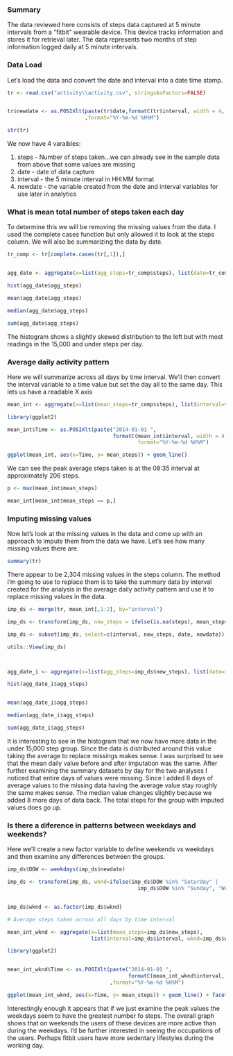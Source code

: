 
### Summary  

The data reviewed here consists of steps data captured at 5 minute intervals from a "fitbit" wearable device. This device tracks information and stores it for retrieval later. The data represents two months of step information logged daily at 5 minute intervals.  

### Data Load    

Let's load the data and convert the date and interval into a date time stamp.  

```r

tr <- read.csv("activity\\activity.csv", stringsAsFactors=FALSE)


tr$newdate <- as.POSIXlt(paste(tr$date,formatC(tr$interval, width = 4, format = 'd', flag=0))
                         ,format="%Y-%m-%d %H%M") 

str(tr)
```

We now have 4 varaibles:  

1. steps - Number of steps taken...we can already see in the sample data from above that some values are missing
2. date - date of data capture
3. interval - the 5 minute interval in HH:MM format
4. newdate - the variable created from the date and interval variables for use later in analytics  

### What is mean total number of steps taken each day 

To determine this we will be removing the missing values from the data. I used the complete cases function but only allowed it to look at the steps column. We will also be summarizing the data by date.  

```r
tr_comp <- tr[complete.cases(tr[,1]),]


agg_date <- aggregate(x=list(agg_steps=tr_comp$steps), list(date=tr_comp$date), FUN="sum")

hist(agg_date$agg_steps)

mean(agg_date$agg_steps)

median(agg_date$agg_steps)

sum(agg_date$agg_steps)
```

The histogram shows a slightly skewed distribution to the left but with most readings in the 15,000 and under steps per day.  

### Average daily activity pattern  

Here we will summarize across all days by time interval. We'll then convert the interval variable to a time value but set the day all to the same day. This lets us have a readable X axis

```r
mean_int <- aggregate(x=list(mean_steps=tr_comp$steps), list(interval=tr_comp$interval), FUN="mean") 

library(ggplot2)

mean_int$Time <- as.POSIXlt(paste("2014-01-01 ",
                                  formatC(mean_int$interval, width = 4, format = 'd', flag=0)),
                                          format="%Y-%m-%d %H%M")

ggplot(mean_int, aes(x=Time, y= mean_steps)) + geom_line() 
```  


We can see the peak average steps taken is at the 08:35 interval at approximately 206 steps.  

```r


p <- max(mean_int$mean_steps)

mean_int[mean_int$mean_steps == p,]

```

### Imputing missing values  

Now let's look at the missing values in the data and come up with an approach to impute them from the data we have. Let's see how many missing values there are.  

```r
summary(tr)
```

There appear to be 2,304 missing values in the steps column. The method I'm going to use to replace them is to take the summary data by interval created for the analysis in the average daily activity pattern and use it to replace missing values in the data.  

```r

imp_ds <- merge(tr, mean_int[,1:2], by="interval")

imp_ds <- transform(imp_ds, new_steps = ifelse(is.na(steps), mean_steps, steps))

imp_ds <- subset(imp_ds, select=c(interval, new_steps, date, newdate)) 

utils::View(imp_ds)



agg_date_i <- aggregate(x=list(agg_steps=imp_ds$new_steps), list(date=imp_ds$date), FUN="sum")

hist(agg_date_i$agg_steps)


mean(agg_date_i$agg_steps)

median(agg_date_i$agg_steps)

sum(agg_date_i$agg_steps)
```

It is interesting to see in the histogram that we now have more data in the under 15,000 step group. Since the data is distributed around this value taking the average to replace missings makes sense. I was surprised to see that the mean daily value before and after imputation was the same. After further examining the summary datasets by day for the two analyses I noticed that entire days of values were missing. Since I added 8 days of average values to the missing data having the average value stay roughly the same makes sense. The median value changes slightly because we added 8 more days of data back. The total steps for the group with imputed values does go up.  

### Is there a diference in patterns between weekdays and weekends?

Here we'll create a new factor variable to define weekends vs weekdays and then examine any differences between the groups.  

```r

imp_ds$DOW <- weekdays(imp_ds$newdate)

imp_ds <- transform(imp_ds, wknd=ifelse(imp_ds$DOW %in% "Saturday" | 
                                          imp_ds$DOW %in% "Sunday", "Weekend", "Weekday"))


imp_ds$wknd <- as.factor(imp_ds$wknd)

# Average steps taken across all days by time interval

mean_int_wknd <- aggregate(x=list(mean_steps=imp_ds$new_steps), 
                           list(interval=imp_ds$interval, wknd=imp_ds$wknd), FUN="mean") 

library(ggplot2)


mean_int_wknd$Time <- as.POSIXlt(paste("2014-01-01 ",
                                       formatC(mean_int_wknd$interval, width = 4, format = 'd', flag=0))
                                 ,format="%Y-%m-%d %H%M")

ggplot(mean_int_wknd, aes(x=Time, y= mean_steps)) + geom_line() + facet_grid(wknd ~ .)
```  

Interestingly enough it appears that if we just examine the peak values the weekdays seem to have the greatest number fo steps. The overall graph shows that on weekends the users of these devices are more active than during the weekdays. I'd be further interested in seeing the occupations of the users. Perhaps fitbit users have more sedentary lifestyles during the working day.













